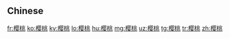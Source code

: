 {{also|櫻桃}}
==Chinese==
{{zh-see|櫻桃}}

[[fr:樱桃]]
[[ko:樱桃]]
[[ky:樱桃]]
[[lo:樱桃]]
[[hu:樱桃]]
[[mg:樱桃]]
[[uz:樱桃]]
[[tg:樱桃]]
[[tr:樱桃]]
[[zh:樱桃]]